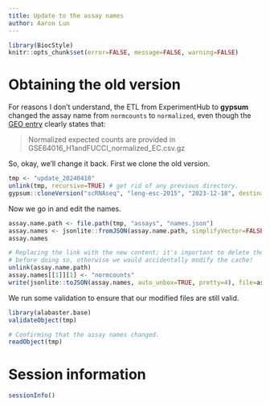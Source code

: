 ```yaml
---
title: Update to the assay names 
author: Aaron Lun
---
```


```r
library(BiocStyle)
knitr::opts_chunk$set(error=FALSE, message=FALSE, warning=FALSE)
```

# Obtaining the old version

For reasons I don't understand, the ETL from ExperimentHub to **gypsum** changed the assay name from `normcounts` to `normalized`,
even though the [GEO entry](https://www.ncbi.nlm.nih.gov/geo/query/acc.cgi?acc=GSE64016) clearly states that:

> Normalized expected counts are provided in GSE64016\_H1andFUCCI\_normalized\_EC.csv.gz

So, okay, we'll change it back.
First we clone the old version.

```r
tmp <- "update_20240418"
unlink(tmp, recursive=TRUE) # get rid of any previous directory.
gypsum::cloneVersion("scRNAseq", "leng-esc-2015", "2023-12-18", destination=tmp)
```

Now we go in and edit the names.

```r
assay.name.path <- file.path(tmp, "assays", "names.json")
assay.names <- jsonlite::fromJSON(assay.name.path, simplifyVector=FALSE)
assay.names

# Replacing the link with the new content; it's important to delete the link
# before doing so, otherwise we would accidentally modify the cache!
unlink(assay.name.path) 
assay.names[[1]][1] <- "normcounts"
write(jsonlite::toJSON(assay.names, auto_unbox=TRUE, pretty=4), file=assay.name.path)
```

We run some validation to ensure that our modified files are still valid.

```r
library(alabaster.base)
validateObject(tmp)

# Confirming that the assay names changed.
readObject(tmp)
```

# Session information {-}

```r
sessionInfo()
```

